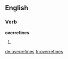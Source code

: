 ==English==

===Verb===
'''overrefines'''

# {{third-person singular of|[[overrefine]]}}

[[de:overrefines]]
[[fr:overrefines]]